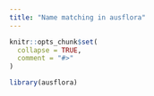 ```yaml
---
title: "Name matching in ausflora"
---
```


```r
knitr::opts_chunk$set(
  collapse = TRUE,
  comment = "#>"
)
```

```r
library(ausflora)
```
